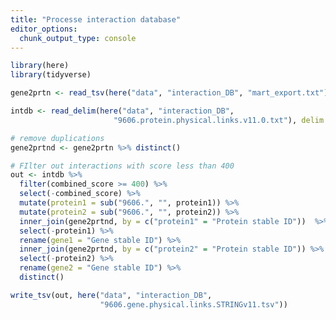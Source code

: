 ```yaml
---
title: "Processe interaction database"
editor_options: 
  chunk_output_type: console
---
```


```r
library(here)
library(tidyverse)
```

```r
gene2prtn <- read_tsv(here("data", "interaction_DB", "mart_export.txt"))

intdb <- read_delim(here("data", "interaction_DB",
                       "9606.protein.physical.links.v11.0.txt"), delim = " ")
```

```r
# remove duplications
gene2prtnd <- gene2prtn %>% distinct()

# FIlter out interactions with score less than 400
out <- intdb %>% 
  filter(combined_score >= 400) %>% 
  select(-combined_score) %>%
  mutate(protein1 = sub("9606.", "", protein1)) %>%
  mutate(protein2 = sub("9606.", "", protein2)) %>% 
  inner_join(gene2prtnd, by = c("protein1" = "Protein stable ID"))  %>% 
  select(-protein1) %>% 
  rename(gene1 = "Gene stable ID") %>% 
  inner_join(gene2prtnd, by = c("protein2" = "Protein stable ID")) %>%
  select(-protein2) %>% 
  rename(gene2 = "Gene stable ID") %>% 
  distinct() 

write_tsv(out, here("data", "interaction_DB",
                    "9606.gene.physical.links.STRINGv11.tsv"))
```

